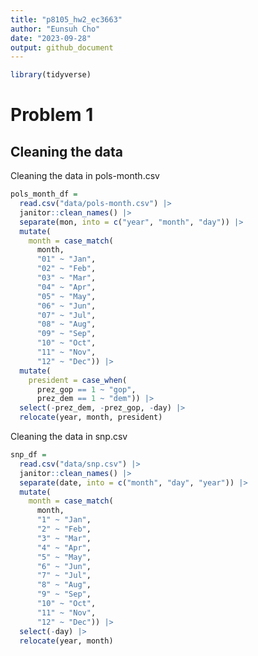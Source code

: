 ```yaml
---
title: "p8105_hw2_ec3663"
author: "Eunsuh Cho"
date: "2023-09-28"
output: github_document
---
```


```r
library(tidyverse)
```


# Problem 1

## Cleaning the data

Cleaning the data in pols-month.csv

```r
pols_month_df =
  read.csv("data/pols-month.csv") |> 
  janitor::clean_names() |> 
  separate(mon, into = c("year", "month", "day")) |> 
  mutate(
    month = case_match(
      month,
      "01" ~ "Jan",
      "02" ~ "Feb",
      "03" ~ "Mar",
      "04" ~ "Apr",
      "05" ~ "May",
      "06" ~ "Jun",
      "07" ~ "Jul",
      "08" ~ "Aug",
      "09" ~ "Sep",
      "10" ~ "Oct",
      "11" ~ "Nov",
      "12" ~ "Dec")) |> 
  mutate(
    president = case_when(
      prez_gop == 1 ~ "gop",
      prez_dem == 1 ~ "dem")) |> 
  select(-prez_dem, -prez_gop, -day) |> 
  relocate(year, month, president)
```

Cleaning the data in snp.csv

```r
snp_df =
  read.csv("data/snp.csv") |> 
  janitor::clean_names() |> 
  separate(date, into = c("month", "day", "year")) |> 
  mutate(
    month = case_match(
      month,
      "1" ~ "Jan",
      "2" ~ "Feb",
      "3" ~ "Mar",
      "4" ~ "Apr",
      "5" ~ "May",
      "6" ~ "Jun",
      "7" ~ "Jul",
      "8" ~ "Aug",
      "9" ~ "Sep",
      "10" ~ "Oct",
      "11" ~ "Nov",
      "12" ~ "Dec")) |> 
  select(-day) |> 
  relocate(year, month)
```


